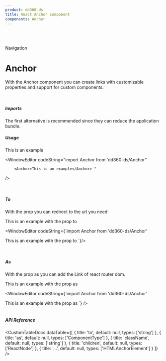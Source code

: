 ```yaml
---
product: dd360-ds
title: React Anchor component
components: Anchor
---
```


<br />
<br />

<Label>Navigation</Label>

# <span name="floating-nav">Anchor</span>

With the Anchor component you can create links with customizable properties and support for custom components.

<br />

##### <span name="floating-nav">Imports</span>

The first alternative is recommended since they can reduce the application bundle.

<WindowEditor codeString="import Anchor from 'dd360-ds/Anchor'" />
<WindowEditor codeString="import { Anchor } from 'dd360-ds'" />

##### <span name="floating-nav">Usage</span>

<ContainerComponentDoc className="flex items-center">
    <Anchor to="/docs/navigation/anchor">This is an example</Anchor>
</ContainerComponentDoc>

<WindowEditor
    codeString="import Anchor from 'dd360-ds/Anchor''

        <Anchor>This is an example</Anchor> "

/>

<br />

##### <span name="floating-nav">To</span>

With the prop <Tag text='to' /> you can redirect to the url you need

<ContainerComponentDoc className="flex items-center">
    <Anchor to="/docs/navigation/anchor">This is an example with the prop to</Anchor>
</ContainerComponentDoc>

<WindowEditor
    codeString={`import Anchor from 'dd360-ds/Anchor'

<Anchor to="/docs/navigation/anchor">This is an example with the prop to</Anchor>
`}/>

<br />

##### <span name="floating-nav">As</span>

With the prop <span className='border border-gray-300 bg-gray-200  p-1'>as</span> you can add the Link of react router dom.

<ContainerComponentDoc className="flex items-center">
    <Anchor to="/docs/navigation/anchor">This is an example with the prop as</Anchor>
</ContainerComponentDoc>

<WindowEditor
    codeString={`import Anchor from 'dd360-ds/Anchor'
    
<Anchor as={Link} to="/docs/navigation/anchor">
    This is an example with the prop as
</Anchor>
`}
/>

<br />
<br />

##### <span name="floating-nav">API Reference</span>

<CustomTableDocs
    dataTable={[
        { title: 'to', default: null, types: ['string'] },
        { title: 'as', default: null, types: ['ComponentType<any>'] },
        { title: 'className', default: null, types: ['string'] },
        { title: 'children', default: null, types: ['ReactNode'] },
        { title: '...', default: null, types: ['HTMLAnchorElement'] }
    ]}
/>
